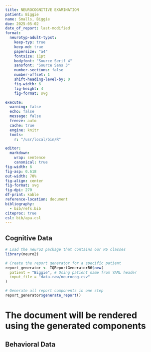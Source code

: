 ```yaml
---
title: NEUROCOGNITIVE EXAMINATION
patient: Biggie
name: Smalls, Biggie
doe: 2025-05-02
date_of_report: last-modified
format:
  neurotyp-adult-typst:
    keep-typ: true
    keep-md: true
    papersize: "a4"
    fontsize: 11pt
    bodyfont: "Source Serif 4"
    sansfont: "Source Sans 3"
    number-sections: false
    number-offset: 1
    shift-heading-level-by: 0
    fig-width: 6
    fig-height: 4
    fig-format: svg

execute:
  warning: false
  echo: false
  message: false
  freeze: auto
  cache: true
  engine: knitr
  tools:
    r: "/usr/local/bin/R"

editor:
  markdown:
    wrap: sentence
    canonical: true
fig-width: 6
fig-asp: 0.618
out-width: 70%
fig-align: center
fig-format: svg
fig-dpi: 270
df-print: kable
reference-location: document
bibliography:
  - bib/refs.bib
citeproc: true
csl: bib/apa.csl
---
```


## Cognitive Data

```r
# Load the neuro2 package that contains our R6 classes
library(neuro2)

# Create the report generator for a specific patient
report_generator <- IQReportGeneratorR6$new(
  patient = "Biggie", # Using patient name from YAML header
  input_file = "data-raw/neurocog.csv"
)

# Generate all report components in one step
report_generator$generate_report()
```

# The document will be rendered using the generated components

## Behavioral Data
